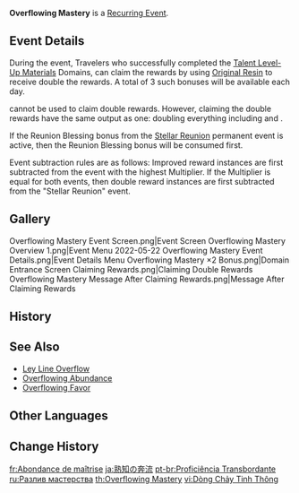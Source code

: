{{Terminology Infobox
|type  = Recurring Events
}}
'''Overflowing Mastery''' is a [[Recurring Event]].

==Event Details==
During the event, Travelers who successfully completed the [[Talent Level-Up Materials]] Domains, can claim the rewards by using [[Original Resin]] to receive double the rewards. A total of 3 such bonuses will be available each day.

{{Item|Condensed Resin|30}} cannot be used to claim double rewards. However, claiming the double rewards have the same output as one: doubling everything including {{Item|Companionship EXP|30}} and {{Item|Adventure EXP|30}}.

If the Reunion Blessing bonus from the [[Stellar Reunion]] permanent event is active, then the Reunion Blessing bonus will be consumed first.

Event subtraction rules are as follows: Improved reward instances are first subtracted from the event with the highest Multiplier. If the Multiplier is equal for both events, then double reward instances are first subtracted  from the "Stellar Reunion" event.

==Gallery==
<gallery>
Overflowing Mastery Event Screen.png|Event Screen
Overflowing Mastery Overview 1.png|Event Menu 2022-05-22
Overflowing Mastery Event Details.png|Event Details Menu
Overflowing Mastery ×2 Bonus.png|Domain Entrance Screen
Claiming Rewards.png|Claiming Double Rewards
Overflowing Mastery  Message After Claiming Rewards.png|Message After Claiming Rewards
</gallery>

==History==
{{Event History Table}}

==See Also==
* [[Ley Line Overflow]]
* [[Overflowing Abundance]]
* [[Overflowing Favor]]

==Other Languages==
{{Other Languages
|en       = Overflowing Mastery
|zhs      = 精通移涌
|zhs_rm   = Jīngtōng Yíyǒng
|zht      = 精通移湧
|zht_rm   = Jīngtōng Yíyǒng
|zh_tl    = Mastery Overflowing
|ja       = 熟知の奔流
|ja_rm    = Jukuchi no Honryuu
|ja_tl    = Torrent of Mastery
|ko       = 마스터리의 격류
|ko_rm    = Maseuteori-ui Gyeokryu
|ko_tl    = Torrent of Mastery
|es       = Sabiduría desbordante
|es_tl    = Overflowing Wisdom
|fr       = Abondance de maîtrise
|fr_tl    = Abundance of Mastery
|ru       = Разлив мастерства
|ru_tl    = Overflow of Mastery
|th       = Overflowing Mastery
|vi       = Dòng Chảy {{tt|Tinh Thông|精通}}
|vi_tl    = Flow of Mastery
|de       = Hervorquellen des Verständnisses
|de_tl    = Welling Up of Comprehension
|id       = Luapan Talenta
|id_tl    = Overflowing Talent
|pt       = Proficiência Transbordante
|pt_tl    = 
|tr       = Ustalık Taşkını
|tr_tl    = 
|it       = Maestria traboccante
|it_tl    = 
}}

==Change History==
{{Change History|1.5}}

[[fr:Abondance de maîtrise]]
[[ja:熟知の奔流]]
[[pt-br:Proficiência Transbordante]]
[[ru:Разлив мастерства]]
[[th:Overflowing Mastery]]
[[vi:Dòng Chảy Tinh Thông]]